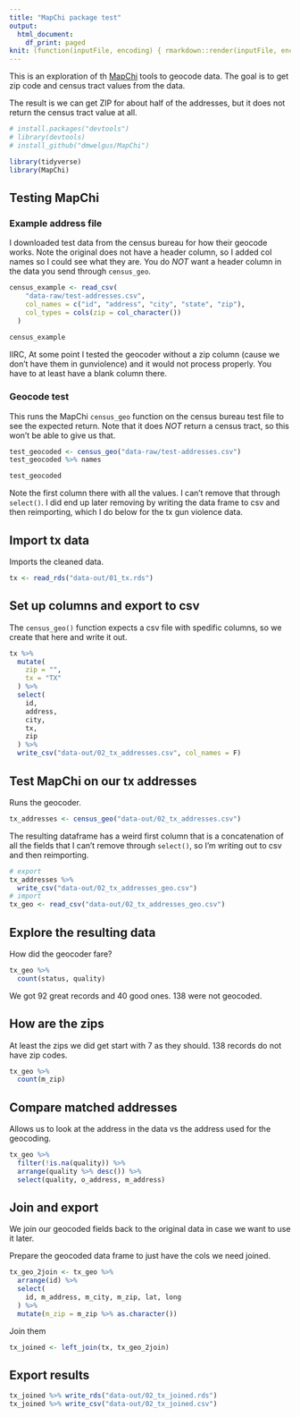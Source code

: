 ```yaml
---
title: "MapChi package test"
output:
  html_document:
    df_print: paged
knit: (function(inputFile, encoding) { rmarkdown::render(inputFile, encoding = encoding, output_dir = "docs") })
---
```


This is an exploration of th [MapChi](https://rdrr.io/github/dmwelgus/MapChi/) tools to geocode data. The goal is to get zip code and census tract values from the data.

The result is we can get ZIP for about half of the addresses, but it does not return the census tract value at all. 

```r

# install.packages("devtools")
# library(devtools)
# install_github("dmwelgus/MapChi")

library(tidyverse)
library(MapChi)
```

## Testing MapChi

### Example address file

I downloaded test data from the census bureau for how their geocode works. Note the original does not have a header column, so I added col names so I could see what they are. You do _NOT_ want a header column in the data you send through `census_geo`.

```r
census_example <- read_csv(
    "data-raw/test-addresses.csv",
    col_names = c("id", "address", "city", "state", "zip"),
    col_types = cols(zip = col_character())
  )
                 
census_example
```

IIRC, At some point I tested the geocoder without a zip column (cause we don't have them in gunviolence) and it would not process properly. You have to at least have a blank column there.

### Geocode test

This runs the MapChi `census_geo` function on the census bureau test file to see the expected return. Note that it does _NOT_ return a census tract, so this won't be able to give us that.

```r
test_geocoded <- census_geo("data-raw/test-addresses.csv")
test_geocoded %>% names
```

```r
test_geocoded
```

Note the first column there with all the values. I can't remove that through `select()`. I did end up later removing by writing the data frame to csv and then reimporting, which I do below for the tx gun violence data.

## Import tx data

Imports the cleaned data.

```r
tx <- read_rds("data-out/01_tx.rds")
```

## Set up columns and export to csv

The `census_geo()` function expects a csv file with spedific columns, so we create that here and write it out.

```r
tx %>% 
  mutate(
    zip = "",
    tx = "TX"
  ) %>% 
  select(
    id,
    address,
    city,
    tx,
    zip
  ) %>% 
  write_csv("data-out/02_tx_addresses.csv", col_names = F)
```


## Test MapChi on our tx addresses

Runs the geocoder.

```r
tx_addresses <- census_geo("data-out/02_tx_addresses.csv")
```

The resulting dataframe has a weird first column that is a concatenation of all the fields that I can't remove through `select()`, so I'm writing out to csv and then reimporting.

```r
# export
tx_addresses %>% 
  write_csv("data-out/02_tx_addresses_geo.csv")
# import
tx_geo <- read_csv("data-out/02_tx_addresses_geo.csv")
```

## Explore the resulting data

How did the geocoder fare?

```r
tx_geo %>% 
  count(status, quality)
```

We got 92 great records and 40 good ones. 138 were not geocoded.

## How are the zips

At least the zips we did get start with 7 as they should. 138 records do not have zip codes.

```r
tx_geo %>% 
  count(m_zip)
```

## Compare matched addresses

Allows us to look at the address in the data vs the address used for the geocoding.

```r
tx_geo %>%
  filter(!is.na(quality)) %>% 
  arrange(quality %>% desc()) %>% 
  select(quality, o_address, m_address)
```

## Join and export

We join our geocoded fields back to the original data in case we want to use it later.

Prepare the geocoded data frame to just have the cols we need joined.

```r
tx_geo_2join <- tx_geo %>% 
  arrange(id) %>% 
  select(
    id, m_address, m_city, m_zip, lat, long
  ) %>% 
  mutate(m_zip = m_zip %>% as.character())
```

Join them

```r
tx_joined <- left_join(tx, tx_geo_2join)
```

## Export results

```r
tx_joined %>% write_rds("data-out/02_tx_joined.rds")
tx_joined %>% write_csv("data-out/02_tx_joined.csv")
```

